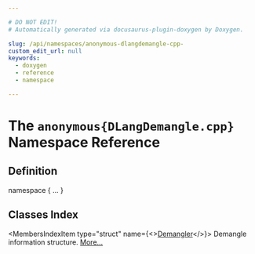 ```yaml
---

# DO NOT EDIT!
# Automatically generated via docusaurus-plugin-doxygen by Doxygen.

slug: /api/namespaces/anonymous-dlangdemangle-cpp-
custom_edit_url: null
keywords:
  - doxygen
  - reference
  - namespace

---
```





# The `anonymous{DLangDemangle.cpp}` Namespace Reference

<DoxygenPage pluginConfig={pluginConfig}>



## Definition

<CodeBlock>namespace &#123; ... &#125;</CodeBlock>

## Classes Index

<MembersIndex>

<MembersIndexItem
  type="struct"
  name={<><a href="/docs/api/structs/anonymous-namespace-dlangdemangle-cpp-/demangler">Demangler</a></>}>
Demangle information structure. <a href="/docs/api/structs/anonymous-namespace-dlangdemangle-cpp-/demangler/#details">More...</a>
</MembersIndexItem>

</MembersIndex>


</DoxygenPage>
